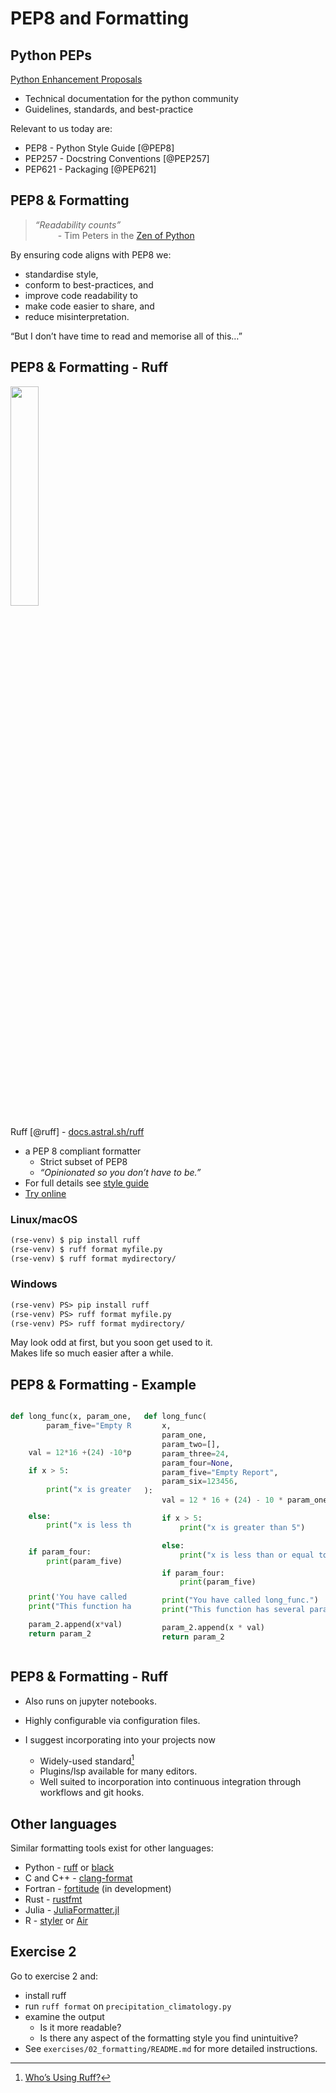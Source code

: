 # PEP8 and Formatting


<!-- ------------------------------------------------------------------------------ -->


## Python PEPs {.smaller}

[Python Enhancement Proposals](https://peps.python.org/)

- Technical documentation for the python community
- Guidelines, standards, and best-practice

Relevant to us today are:

* PEP8 - Python Style Guide [@PEP8]
* PEP257 - Docstring Conventions [@PEP257]
* PEP621 - Packaging [@PEP621]


<!-- ------------------------------------------------------------------------------ -->


## PEP8 & Formatting {.smaller}

> _“Readability counts”_\
> &emsp; &emsp; - Tim Peters in the [Zen of Python](https://peps.python.org/pep-0020/)

By ensuring code aligns with PEP8 we:

- standardise style,
- conform to best-practices, and
- improve code readability to
- make code easier to share, and
- reduce misinterpretation.

::: {.fragment}
"But I don't have time to read and memorise all of this..."
:::


<!-- ------------------------------------------------------------------------------ -->


## PEP8 & Formatting - Ruff {.smaller}

![]( https://docs.astral.sh/ruff/assets/bolt.svg ){.absolute top=20% right=20% height=30%}

Ruff [@ruff] - [docs.astral.sh/ruff](https://docs.astral.sh/ruff/)

- a PEP 8 compliant formatter
  - Strict subset of PEP8
  - _"Opinionated so you don't have to be."_
- For full details see [style guide](https://docs.astral.sh/ruff/formatter/#style-guide)
- [Try online](https://play.ruff.rs/?secondary=Format)

::: {.panel-tabset}

### Linux/macOS

``` default
(rse-venv) $ pip install ruff
(rse-venv) $ ruff format myfile.py
(rse-venv) $ ruff format mydirectory/
```

### Windows

```default
(rse-venv) PS> pip install ruff
(rse-venv) PS> ruff format myfile.py
(rse-venv) PS> ruff format mydirectory/
```
:::

::: {.notes}
May look odd at first, but you soon get used to it.\
Makes life so much easier after a while.
:::


<!-- ------------------------------------------------------------------------------ -->


## PEP8 & Formatting - Example {.smaller}

:::: {.columns}
::: {.column width="50%"}
```python
def long_func(x, param_one, param_two=[], param_three=24, param_four=None,
        param_five="Empty Report", param_six=123456):


    val = 12*16 +(24) -10*param_one +  param_six

    if x > 5:
        
        print("x is greater than 5")


    else:
        print("x is less than or equal to 5")


    if param_four:
        print(param_five)



    print('You have called long_func.')
    print("This function has several params.")

    param_2.append(x*val)
    return param_2

```
:::
::: {.column}
```python
def long_func(
    x,
    param_one,
    param_two=[],
    param_three=24,
    param_four=None,
    param_five="Empty Report",
    param_six=123456,
):
    val = 12 * 16 + (24) - 10 * param_one + param_six

    if x > 5:
        print("x is greater than 5")

    else:
        print("x is less than or equal to 5")

    if param_four:
        print(param_five)

    print("You have called long_func.")
    print("This function has several params.")

    param_2.append(x * val)
    return param_2
```
:::
::::


<!-- ------------------------------------------------------------------------------ -->


## PEP8 & Formatting - Ruff {.smaller}

- Also runs on jupyter notebooks.

- Highly configurable via configuration files.

- I suggest incorporating into your projects now
  - Widely-used standard^[[Who's Using Ruff?](https://github.com/astral-sh/ruff#whos-using-ruff)]
  - Plugins/lsp available for many editors.
  - Well suited to incorporation into continuous integration through workflows and git hooks.


<!-- ------------------------------------------------------------------------------ -->


## Other languages {.smaller}

Similar formatting tools exist for other languages:

- Python - [ruff](https://docs.astral.sh/ruff/) or
  [black](https://black.readthedocs.io/en/stable/index.html)
- C and C++ - [clang-format](https://clang.llvm.org/docs/ClangFormat.html)
- Fortran - [fortitude](https://github.com/PlasmaFAIR/fortitude) (in development)
- Rust - [rustfmt](https://github.com/rust-lang/rustfmt)
- Julia - [JuliaFormatter.jl](https://github.com/domluna/JuliaFormatter.jl)
- R - [styler](https://github.com/r-lib/styler) or [Air](https://github.com/posit-dev/air)


<!-- ------------------------------------------------------------------------------ -->


## Exercise 2 {.smaller}

Go to exercise 2 and:

- install ruff
- run `ruff format` on `precipitation_climatology.py`
- examine the output
  - Is it more readable?
  - Is there any aspect of the formatting style you find unintuitive?
- See `exercises/02_formatting/README.md` for more detailed instructions.


<!-- ------------------------------------------------------------------------------ -->
